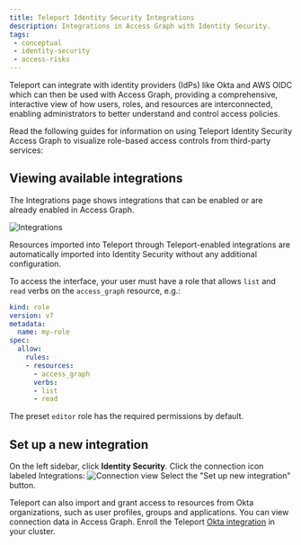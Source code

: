 ```yaml
---
title: Teleport Identity Security Integrations
description: Integrations in Access Graph with Identity Security.
tags:
 - conceptual
 - identity-security
 - access-risks
---
```


Teleport can integrate with identity providers (IdPs) like Okta and AWS OIDC 
which can then be used with Access Graph, providing a comprehensive, 
interactive view of how users, roles, and resources are interconnected, 
enabling administrators to better understand and control access policies.

Read the following guides for information on using Teleport Identity Security Access Graph to
visualize role-based access controls from third-party services:

<DocCardList />

## Viewing available integrations

The Integrations page shows integrations that can be enabled or are already
enabled in Access Graph.

![Integrations](../../../img/access-graph/integrations.png)

Resources imported into Teleport through Teleport-enabled integrations are
automatically imported into Identity Security without any additional
configuration.

To access the interface, your user must have a role that allows `list` and `read` verbs on the `access_graph` resource, e.g.:  

```yaml
kind: role
version: v7
metadata:
  name: my-role
spec:
  allow:
    rules:
    - resources:
      - access_graph
      verbs:
      - list
      - read
```

The preset `editor` role has the required permissions by default.

## Set up a new integration

On the left sidebar, click **Identity Security**. Click the connection icon labeled Integrations: 
![Connection view](../../../img/access-graph/connection_view.png) 
Select the "Set up new integration" button.

Teleport can also import and grant access to resources from Okta organizations,
such as user profiles, groups and applications. You can view connection data in
Access Graph. Enroll the Teleport [Okta
integration](../../identity-governance/okta/okta.mdx) in your
cluster.

